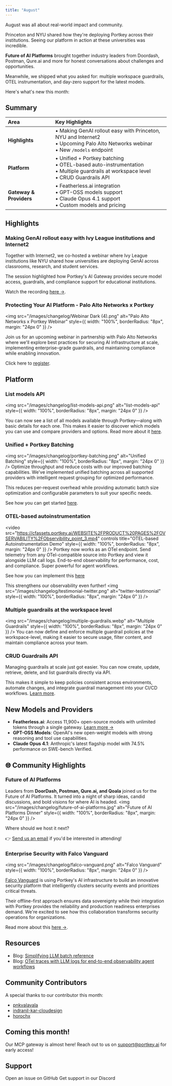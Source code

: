 ```yaml
---
title: "August"
---
```

August was all about real-world impact and community.

Princeton and NYU shared how they're deploying Portkey across their institutions. Seeing our platform in action at these universities was incredible.

**Future of AI Platforms** brought together industry leaders from Doordash, Postman, Qure.ai and more for honest conversations about challenges and opportunities.

Meanwhile, we shipped what you asked for: multiple workspace guardrails, OTEL instrumentation, and day-zero support for the latest models.

Here's what's new this month:
## Summary

| Area | Key Highlights |
| :--- | :------------ |
| **Highlights** | • Making GenAI rollout easy with Princeton, NYU and Internet2 <br/> • Upcoming Palo Alto Networks webinar <br/> • New `/models` endpoint |
| **Platform** | • Unified + Portkey batching <br/> • OTEL-based auto-instrumentation <br/> • Multiple guardrails at workspace level <br/> • CRUD Guardrails API |
| **Gateway & Providers** | • Featherless.ai integration <br/> • GPT-OSS models support <br/> • Claude Opus 4.1 support <br/> • Custom models and pricing |

## Highlights

### Making GenAI rollout easy with Ivy League institutions and Internet2
Together with Internet2, we co-hosted a webinar where Ivy League institutions like NYU shared how universities are deploying GenAI across classrooms, research, and student services. 

The session highlighted how Portkey's AI Gateway provides secure model access, guardrails, and compliance support for educational institutions. 

Watch the recording [here →](https://internet2.hosted.panopto.com/Panopto/Pages/Viewer.aspx?id=36f87257-f9f5-4a18-b2db-b333011b3437&start=561).

### Protecting Your AI Platform - Palo Alto Networks x Portkey
<img src="/images/changelog/Webinar Dark (4).png" alt="Palo Alto Networks x Portkey Webinar" style={{ width: "100%", borderRadius: "8px", margin: "24px 0" }} />

Join us for an upcoming webinar in partnership with Palo Alto Networks where we'll explore best practices for securing AI infrastructure at scale, implementing enterprise-grade guardrails, and maintaining compliance while enabling innovation. 

Click here to [register](https://luma.com/z84zjko5).


## Platform

### List models API
<img src="/images/changelog/list-models-api.png" alt="list-models-api" style={{ width: "100%", borderRadius: "8px", margin: "24px 0" }} />

You can now see a list of all models available through Portkey—along with basic details for each one. This makes it easier to discover which models you can use and compare providers and options. Read more about it [here](https://portkey.ai/docs/api-reference/inference-api/models/models).

### Unified + Portkey Batching
<img src="/images/changelog/portkey-batching.png" alt="Unified Batching" style={{ width: "100%", borderRadius: "8px", margin: "24px 0" }} />
Optimize throughput and reduce costs with our improved batching capabilities. We've implemented unified batching across all supported providers with intelligent request grouping for optimized performance. 

This reduces per-request overhead while providing automatic batch size optimization and configurable parameters to suit your specific needs. 

See how you can get started [here](http://localhost:3000/product/ai-gateway/batches).

### **OTEL-based autoinstrumentation**
<video
    src="https://cfassets.portkey.ai/WEBSITE%2FPRODUCT%20PAGES%2FOVSERVABILITY%2FObservibility_point_3.mp4"
    controls
    title="OTEL-based Autoinstrumentation Demo"
    style={{ width: "100%", borderRadius: "8px", margin: "24px 0" }}
/>
Portkey now works as an OTel endpoint. Send telemetry from any OTel-compatible source into Portkey and view it alongside LLM call logs. End-to-end observability for performance, cost, and compliance. Super powerful for agent workflows. 

See how you can implement this [here](https://portkey.ai/docs/product/observability/opentelemetry)

This strengthens our observability even further!
<img src="/images/changelog/testimonial-twitter.png" alt="twitter-testimonial" style={{ width: "100%", borderRadius: "8px", margin: "24px 0" }} />


### **Multiple guardrails at the workspace level**
<img src="/images/changelog/multiple-guardrails.webp" alt="Multiple Guardrails" style={{ width: "100%", borderRadius: "8px", margin: "24px 0" }} />
You can now define and enforce multiple guardrail policies at the workspace-level, making it easier to secure usage, filter content, and maintain compliance across your team.

### CRUD Guardrails API
Managing guardrails at scale just got easier. You can now create, update, retrieve, delete, and list guardrails directly via API.

This makes it simple to keep policies consistent across environments, automate changes, and integrate guardrail management into your CI/CD workflows. [Learn more](https://portkey.ai/docs/api-reference/admin-api/control-plane/guardrails/create-guardrail).

## New Models and Providers

- **Featherless.ai**: Access 11,900+ open-source models with unlimited tokens through a single gateway. [Learn more →](https://portkey.ai/docs/integrations/llms/featherless)
- **GPT-OSS Models**: OpenAI's new open-weight models with strong reasoning and tool use capabilities. 
- **Claude Opus 4.1**: Anthropic's latest flagship model with 74.5% performance on SWE-bench Verified. 


## 🌐 Community Highlights

### **Future of AI Platforms**
Leaders from **DoorDash, Postman, Qure.ai, and Qoala** joined us for the Future of AI Platforms. It turned into a night of sharp ideas, candid discussions, and bold visions for where AI is headed.
<img src="/images/changelog/future-of-ai-platforms.jpg" alt="Future of AI Platforms Dinner" style={{ width: "100%", borderRadius: "8px", margin: "24px 0" }} />

Where should we host it next? 

👉 [Send us an email](mailto:vrushank.v@portkey.ai) if you'd be interested in attending!

### Enterprise Security with Falco Vanguard
<img src="/images/changelog/falco-vanguard.png" alt="Falco Vanguard" style={{ width: "100%", borderRadius: "8px", margin: "24px 0" }} />

[Falco Vanguard](https://www.linkedin.com/posts/migueladelossantos_falco-cloudnativesecurity-aiengineering-activity-7358991765049122816-YHDS) is using Portkey's AI infrastructure to build an innovative security platform that intelligently clusters security events and prioritizes critical threats. 

Their offline-first approach ensures data sovereignty while their integration with Portkey provides the reliability and production readiness enterprises demand. We're excited to see how this collaboration transforms security operations for organizations.

Read more about this [here →](https://www.linkedin.com/posts/migueladelossantos_falco-cloudnativesecurity-aiengineering-activity-7358991765049122816-YHDS).

## Resources
- Blog: [Simplifying LLM batch reference](https://portkey.ai/blog/simplifying-llm-batch-inference)
- Blog: [OTel traces with LLM logs for end-to-end observability agent workflows](https://portkey.ai/blog/otel-with-llm-observability-for-agents)

## Community Contributors

A special thanks to our contributor this month:
- [pnkvalavala](https://github.com/pnkvalavala)
- [indranil-kar-cloudesign](https://github.com/indranil-kar-cloudesign)
- [horochx](https://github.com/horochx)

## Coming this month!
Our MCP gateway is almost here! Reach out to us on support@portkey.ai for early access!

## Support

<CardGroup cols={2}>
<Card title="Need Help?" icon="bug" href="https://github.com/Portkey-AI/gateway/issues">
Open an issue on GitHub
</Card>
<Card title="Join Us" icon="discord" href="https://portkey.wiki/community">
Get support in our Discord
</Card>
</CardGroup>
